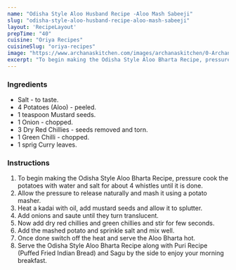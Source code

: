 ---
name: "Odisha Style Aloo Husband Recipe -Aloo Mash Sabeeji"
slug: "odisha-style-aloo-husband-recipe-aloo-mash-sabeeji"
layout: 'RecipeLayout'
prepTime: "40"
cuisine: "Oriya Recipes"
cuisineSlug: "oriya-recipes"
image: "https://www.archanaskitchen.com/images/archanaskitchen/0-Archanas-Kitchen-Recipes/2017/10-oct/Odisha_Style_Aloo_Bharta_Recipe_Aloo_Mash_Sabzi-9412.jpg"
excerpt: "To begin making the Odisha Style Aloo Bharta Recipe, pressure cook the potatoes with water and salt for about 4 whistles until it is done"
---

### Ingredients

- Salt - to taste.
- 4 Potatoes (Aloo) - peeled.
- 1 teaspoon Mustard seeds.
- 1 Onion - chopped.
- 3 Dry Red Chillies - seeds removed and torn.
- 1 Green Chilli - chopped.
- 1 sprig Curry leaves.

### Instructions

1. To begin making the Odisha Style Aloo Bharta Recipe, pressure cook the potatoes with water and salt for about 4 whistles until it is done.
1. Allow the pressure to release naturally and mash it using a potato masher.
1. Heat a kadai with oil, add mustard seeds and allow it to splutter.
1. Add onions and saute until they turn translucent.
1. Now add dry red chillies and green chillies and stir for few seconds.
1. Add the mashed potato and sprinkle salt and mix well.
1. Once done switch off the heat and serve the  Aloo Bharta hot.
1. Serve the Odisha Style Aloo Bharta Recipe along with Puri Recipe (Puffed Fried Indian Bread) and Sagu by the side to enjoy your morning breakfast.
